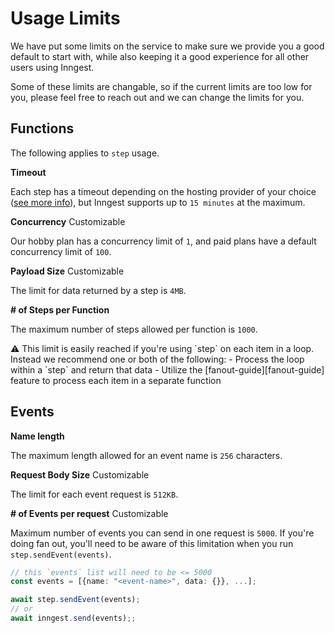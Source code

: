 
# Usage Limits

We have put some limits on the service to make sure we provide you a good default to start with, while also keeping it a good experience for all other users using Inngest.

Some of these limits are changable, so if the current limits are too low for you, please feel free to reach out and we can change the limits for you.

## Functions

The following applies to `step` usage.

**Timeout**

Each step has a timeout depending on the hosting provider of your choice ([see more info][provider-docs]),
but Inngest supports up to `15 minutes` at the maximum.

**Concurrency** <Tag>Customizable</Tag>

Our hobby plan has a concurrency limit of `1`, and paid plans have a default concurrency limit of `100`.

**Payload Size** <Tag>Customizable</Tag>

The limit for data returned by a step is `4MB`.

**# of Steps per Function**

The maximum number of steps allowed per function is `1000`.

<Callout>
  ⚠️
  This limit is easily reached if you're using `step` on each item in a loop.
  Instead we recommend one or both of the following:
  - Process the loop within a `step` and return that data
  - Utilize the [fanout-guide][fanout-guide] feature to process each item in a separate function
</Callout>

## Events

**Name length**

The maximum length allowed for an event name is `256` characters.

**Request Body Size** <Tag>Customizable</Tag>

The limit for each event request is `512KB`.

**# of Events per request** <Tag>Customizable</Tag>

Maximum number of events you can send in one request is `5000`.
If you're doing fan out, you'll need to be aware of this limitation when you run `step.sendEvent(events)`.

```typescript
// this `events` list will need to be <= 5000
const events = [{name: "<event-name>", data: {}}, ...];

await step.sendEvent(events);
// or
await inngest.send(events);;
```

[provider-docs]: /docs/usage-limits/providers
[fanout-guide]: /docs/guides/fan-out-jobs
